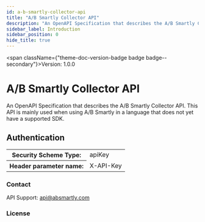 ```yaml
---
id: a-b-smartly-collector-api
title: "A/B Smartly Collector API"
description: "An OpenAPI Specification that describes the A/B Smartly Collector API. This API is mainly used when using A/B Smartly in a language that does not yet have a supported SDK."
sidebar_label: Introduction
sidebar_position: 0
hide_title: true
---
```



<span className={"theme-doc-version-badge badge badge--secondary"}>Version: 1.0.0</span>

# A/B Smartly Collector API



An OpenAPI Specification that describes the A/B Smartly Collector API. This API is mainly used when using A/B Smartly in a language that does not yet have a supported SDK.

<div style={{"marginBottom":"2rem"}}><h2 id={"authentication"} style={{"marginBottom":"1rem"}}>Authentication</h2><Tabs><TabItem label={"API Key"} value={"ApiKey"}><div><table><tbody><tr><th>Security Scheme Type:</th><td>apiKey</td></tr><tr><th>Header parameter name:</th><td>X-API-Key</td></tr></tbody></table></div></TabItem></Tabs></div><div style={{"display":"flex","flexDirection":"column","marginBottom":"var(--ifm-paragraph-margin-bottom)"}}><h3 style={{"marginBottom":"0.25rem"}}>Contact</h3><span>API Support: <a href={"mailto:api@absmartly.com"}>api@absmartly.com</a></span></div><div style={{"marginBottom":"var(--ifm-paragraph-margin-bottom)"}}><h3 style={{"marginBottom":"0.25rem"}}>License</h3></div>
      